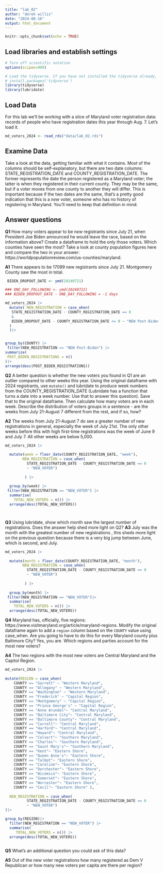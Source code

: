 ```yaml
---
title: "lab_02"
author: "derek willis"
date: "2024-08-16"
output: html_document
---
```


```r
knitr::opts_chunk$set(echo = TRUE)
```

## Load libraries and establish settings

```r
# Turn off scientific notation
options(scipen=999)

# Load the tidyverse. If you have not installed the tidyverse already, remove the # from the next line and run it first.  
# install.packages('tidyverse')
library(tidyverse)
library(lubridate)
```

## Load Data

For this lab we'll be working with a slice of Maryland voter registration data: records of people who have registration dates this year through Aug. 7. Let's load it.

```r
md_voters_2024 <- read_rds("data/lab_02.rds")
```

## Examine Data

Take a look at the data, getting familiar with what it contains. Most of the columns should be self-explanatory, but there are two date columns: STATE_REGISTRATION_DATE and COUNTY_REGISTRATION_DATE. The former represents the date the person registered as a Maryland voter; the latter is when they registered in their current county. They may be the same, but if a voter moves from one county to another they will differ. This is important because if the two dates are the same, that's a pretty good indication that this is a *new* voter, someone who has no history of registering in Maryland. You'll need to keep that definition in mind.

## Answer questions

**Q1** How many voters appear to be *new* registrants since July 21, when President Joe Biden announced he would leave the race, based on the information above? Create a dataframe to hold the only those voters. Which counties have seen the most? Take a look at county population figures here and compare the two in your answer: https://worldpopulationreview.com/us-counties/maryland.

**A1** There appears to be 17099 new registrants since July 21. Montgomery County saw the most in total.	



```r
 BIDEN_DROPOUT_DATE <- ymd(20240721)

### ONE_DAY_FOLLOWING <- ymd(20240722)
### BIDEN_DROPOUT_DATE - ONE_DAY_FOLLOWING = -1 days 

md_voters_2024 |>
  mutate( NEW_REGISTRATION = case_when(
   STATE_REGISTRATION_DATE - COUNTY_REGISTRATION_DATE == 0 
   & 
   BIDEN_DROPOUT_DATE - COUNTY_REGISTRATION_DATE <= 0 ~ "NEW Post-Biden",
  )
  )|>


group_by(COUNTY) |>
 filter(NEW_REGISTRATION == "NEW Post-Biden") |>
summarize(
 POST_BIDEN_REGISTRATIONS = n()
)|>
arrange(desc(POST_BIDEN_REGISTRATIONS))

```




**Q2** A better question is whether the new voters you found in Q1 are an outlier compared to other weeks this year. Using the original dataframe with 2024 registrants, use `mutate()` and lubridate to produce week numbers from the COUNTY_REGISTRATION_DATE (Lubridate has a function that turns a date into a week number. Use that to answer this question). Save that to the original dataframe. Then calculate how many voters are in each week. Describe the distribution of voters groups in a sentence - are the weeks from July 21-August 7 different from the rest, and if so, how?

**A2** The weeks from July 21-August 7 do see a greater number of new registrations in general, especially the week of July 21st. The only other weeks before this with high first-time registrations was the week of June 9 and July 7. All other weeks are below 5,000.

```r
md_voters_2024 |>
  
  mutate(week = floor_date(COUNTY_REGISTRATION_DATE, "week"),
        NEW_REGISTRATION = case_when(
          STATE_REGISTRATION_DATE - COUNTY_REGISTRATION_DATE == 0 
          ~ "NEW_VOTER")
         
         ) |>
  
  group_by(week) |>
 filter(NEW_REGISTRATION == "NEW_VOTER") |>
  summarise(
    TOTAL_NEW_VOTERS = n()) |>
  arrange(desc(TOTAL_NEW_VOTERS))




```

**Q3** Using lubridate, show which month saw the largest number of registrations. Does the answer help shed more light on Q2?
**A3** July was the month with the greatest number of new registrations , this sheds more light on the previous question because there is a very big jump between June, which is second, and July.

```r
md_voters_2024 |>
  
  mutate(month = floor_date(COUNTY_REGISTRATION_DATE, "month"),
        NEW_REGISTRATION = case_when(
          STATE_REGISTRATION_DATE - COUNTY_REGISTRATION_DATE == 0 
          ~ "NEW_VOTER")
         
         ) |>
  
  group_by(month) |>
 filter(NEW_REGISTRATION == "NEW_VOTER")|>
  summarise(
    TOTAL_NEW_VOTERS = n()) |>
  arrange(desc(TOTAL_NEW_VOTERS))

```

**Q4** Maryland has, officially, five regions: https://www.visitmaryland.org/article/maryland-regions. Modify the original dataframe again to add a `region` column based on the `COUNTY` value using case_when. Are you going to have to do this for every Maryland county plus Baltimore City? Yes, you are. Which regions and parties account for the most new voters?

**A4** The two regions with the most new voters are Central Maryland and the Capitol Region. 

```r
md_voters_2024 |>
  
mutate(REGION = case_when(
    COUNTY == "Garrett" ~ "Western Maryland",
    COUNTY == "Allegany" ~ "Western Maryland",
    COUNTY == "Washington" ~ "Western Maryland",
    COUNTY == "Frederick" ~ "Capital Region",
    COUNTY == "Montgomery" ~ "Capital Region",
    COUNTY == "Prince George's" ~ "Capital Region",
    COUNTY == "Anne Arundel"~ "Central Maryland",
    COUNTY == "Baltimore City"~ "Central Maryland",
    COUNTY == "Baltimore County"~ "Central Maryland",
    COUNTY == "Carroll"~ "Central Maryland",
    COUNTY == "Harford"~ "Central Maryland",
    COUNTY == "Howard"~ "Central Maryland",
    COUNTY == "Calvert"~ "Southern Maryland",
    COUNTY == "Charles"~ "Southern Maryland",
    COUNTY == "Saint Mary's"~ "Southern Maryland",
    COUNTY == "Kent"~ "Eastern Shore",
    COUNTY == "Queen Anne's"~ "Eastern Shore",
    COUNTY == "Talbot"~ "Eastern Shore",
    COUNTY == "Caroline"~ "Eastern Shore",
    COUNTY == "Dorchester"~ "Eastern Shore",
    COUNTY == "Wicomico"~ "Eastern Shore",
    COUNTY == "Somerset"~ "Eastern Shore",
    COUNTY == "Worcester"~ "Eastern Shore",
    COUNTY == "Cecil"~ "Eastern Shore" ),
    
  NEW_REGISTRATION = case_when(
          STATE_REGISTRATION_DATE - COUNTY_REGISTRATION_DATE == 0 
          ~ "NEW_VOTER")
)|>

group_by(REGION)|>
  filter(NEW_REGISTRATION == "NEW_VOTER") |>
  summarise(
     TOTAL_NEW_VOTERS = n()) |>
  arrange(desc(TOTAL_NEW_VOTERS))
  
```

**Q5** What's an additional question you could ask of this data?

**A5** Out of the new voter registrations how many registered as Dem V Republican or how many new voters per capita are there per region? 
